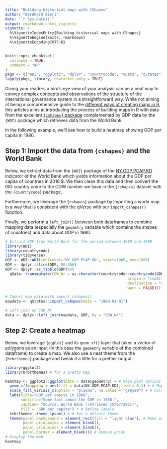 ```yaml
---
title: "Building historical maps with CShapes"
author: "Bernhard Bieri"
date: "`r Sys.Date()`"
output: rmarkdown::html_vignette
vignette: >
  %\VignetteIndexEntry{Building historical maps with CShapes}
  %\VignetteEngine{knitr::rmarkdown}
  %\VignetteEncoding{UTF-8}
---
```


```r
knitr::opts_chunk$set(
  collapse = TRUE,
  comment = "#>"
)
pkgs <- c("WDI", "ggplot2", "dplyr", "countrycode", "qData", "qStates")
lapply(pkgs, library, character.only = TRUE)
```

Giving your readers a bird's eye view of your analysis can be a neat way to
convey complex concepts and observations of the structure of the international
governance system in a straightforward way. While not aiming at being a
comprehensive guide to the
[different ways of creating maps in R](https://geocompr.robinlovelace.net/),
this articles aims at introducing the process of building maps in R with data
from the excellent [`{cshapes}` package](https://cran.r-project.org/web/packages/cshapes/index.html)
complemented by GDP data by the `{WDI}` package which retrieves data from the
World Bank.

In the following example, we'll see how to build a heatmap showing GDP per
capita in 1980.

## Step 1: Import the data from `{cshapes}` and the World Bank

Below, we extract data from the `{WDI}` package of the
[NY.GDP.PCAP.KD](https://data.worldbank.org/indicator/NY.GDP.PCAP.KD) indicator
of the World Bank which yields information about the GDP per capita of countries
in 2010 $. We then clean this data and then convert the ISO country code to
the COW number we have in the `{cshapes}` dataset with the `{countrycode}`
package.

Furthermore, we leverage the `{cshapes}` package by importing a world map
in a way that is consistent with the qVerse with our `import_cshapes()`
function.

Finally, we perform a `left_join()` between both dataframes to combine mapping
data (especially the `geometry` variable which contains the shapes of countries)
and data about GDP in 1980.

```r
# Extract GDP from World Bank for the period between 1980 and 1990
library(WDI)
library(countrycode)
library(tidyverse)
GDP <- WDI::WDI(indicator='NY.GDP.PCAP.KD', start=1980, end=1980)
GDP <- dplyr::slice(GDP, 50:266)
GDP <- dplyr::as_tibble(GDP)%>%
  qData::transmutate(COW_Nr = as.character(countrycode::countrycode(GDP$iso2c,
                                                       origin = "iso2c",
                                                       destination = "cown",
                                                       warn = FALSE)))

# Import map data with import_cshapes()
mapdata <- qStates::import_cshapes(date = "1980-01-01")

# Left join on COW_Nr
data <- dplyr::left_join(mapdata, GDP, by = "COW_Nr")
```

## Step 2: Create a heatmap

Below, we leverage `{ggplot}` and its `geom_sf()` layer that takes a vector of
polygons as an input (in this case the `geometry` variable of the combined
dataframe) to create a map. We also use a neat theme from the `{hrbrthemes}`
package and tweak it a little for a prettier output.

```r
library(ggplot2)
library(hrbrthemes) # for a pretty map

heatmap <- ggplot2::ggplot(data = data$geometry) + # Main plot options
  geom_sf(mapping = aes(fill = data$NY.GDP.PCAP.KD), lwd = 0.1) + # Map options
  scale_fill_viridis_c(option = "plasma", na.value = "grey80") + # Color options
  labs(title="GDP per capita in 1980",
       subtitle="Some fact about the GDP in 1980.",
       caption= "Source: World Bank (retrieved 15/07/2021)",
       fill = "GDP per capita") + # Define labels
  hrbrthemes::theme_ipsum() + # Set a default theme
  theme(panel.background = element_rect(fill = "light blue"), # Make oceans blue
        panel.grid.major = element_blank(),
        panel.grid.minor = element_blank(),
        panel.border = element_blank()) # Remove grids
# Display the map
heatmap
```
